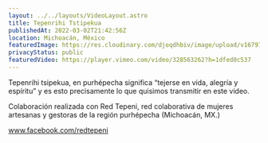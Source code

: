 ```yaml
---
layout: ../../layouts/VideoLayout.astro
title: Tepenrihi Tstipekua
publishedAt: 2022-03-02T21:42:56Z
location: Michoacán, México
featuredImage: https://res.cloudinary.com/djoqdhbiv/image/upload/v1679797719/web/Tramas/tepenrihi-tstipekua/Tepeni-Portada_ypgef4.webp
privacyStatus: public
featuredVideo: https://player.vimeo.com/video/328563262?h=1dfed0c537
---
```


Tepenrihi tsipekua, en purhépecha significa “tejerse en vida, alegría y espíritu” y es esto precisamente lo que quisimos transmitir en este video.

Colaboración realizada con Red Tepeni, red colaborativa de mujeres artesanas y gestoras de la región purhépecha (Michoacán, MX.)

www.facebook.com/redtepeni
